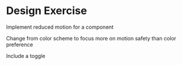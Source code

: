 # Design Exercise

Implement reduced motion for a component

Change from color scheme to focus more on motion safety than color preference

Include a toggle 
